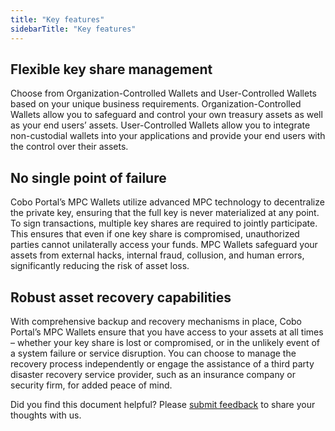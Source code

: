 ```yaml
---
title: "Key features"
sidebarTitle: "Key features"
---
```


## Flexible key share management
Choose from Organization-Controlled Wallets and User-Controlled Wallets based on your unique business requirements. Organization-Controlled Wallets allow you to safeguard and control your own treasury assets as well as your end users’ assets. User-Controlled Wallets allow you to integrate non-custodial wallets into your applications and provide your end users with the control over their assets.

## No single point of failure
Cobo Portal’s MPC Wallets utilize advanced MPC technology to decentralize the private key, ensuring that the full key is never materialized at any point. To sign transactions, multiple key shares are required to jointly participate. This ensures that even if one key share is compromised, unauthorized parties cannot unilaterally access your funds. MPC Wallets safeguard your assets from external hacks, internal fraud, collusion, and human errors, significantly reducing the risk of asset loss.

## Robust asset recovery capabilities
With comprehensive backup and recovery mechanisms in place, Cobo Portal’s MPC Wallets ensure that you have access to your assets at all times – whether your key share is lost or compromised, or in the unlikely event of a system failure or service disruption. You can choose to manage the recovery process independently or engage the assistance of a third party disaster recovery service provider, such as an insurance company or security firm, for added peace of mind.

<Tip>Did you find this document helpful? Please [submit feedback](https://forms.zohopublic.com/cobo/form/DocumentFeedbackForm/formperma/QvLOhxJv1_JMsJ-1dleZ8Itb_7rzN-LtgvsDdxosoVI?referrername=manuals) to share your thoughts with us.</Tip>